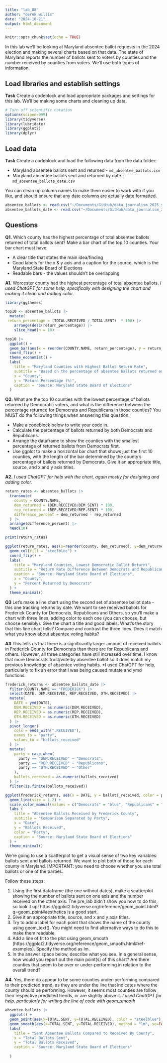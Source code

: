 ```yaml
---
title: "lab_08"
author: "derek willis"
date: "2024-10-21"
output: html_document
---
```


```r
knitr::opts_chunk$set(echo = TRUE)
```

In this lab we'll be looking at Maryland absentee ballot requests in the 2024 election and making several charts based on that data. The state of Maryland reports the number of ballots sent to voters by counties and the number received by counties from voters. We'll use both types of information.

## Load libraries and establish settings

**Task** Create a codeblock and load appropriate packages and settings for this lab. We'll be making some charts and cleaning up data.

```r
# Turn off scientific notation
options(scipen=999)
library(tidyverse)
library(lubridate)
library(ggplot2)
library(dplyr)
```

## Load data

**Task** Create a codeblock and load the following data from the data folder:

-   Maryland absentee ballots sent and returned - `md_absentee_ballots.csv`
-   Maryland absentee ballots sent and returned by date - `md_absentee_ballots_date.csv`

You can clean up column names to make them easier to work with if you like, and should ensure that any date columns are actually date formatted.

```r
absentee_ballots <- read.csv("~/Documents/GitHub/data_journalism_2025_spring/labs/lab_08/data/md_absentee_ballots.csv")
absentee_ballots_date <- read.csv("~/Documents/GitHub/data_journalism_2025_spring/labs/lab_08/data/md_absentee_ballots_date.csv")
```

## Questions

**Q1.** Which county has the highest percentage of total absentee ballots returned of total ballots sent? Make a bar chart of the top 10 counties. Your bar chart must have:

-   A clear title that states the main idea/finding
-   Good labels for the x & y axis and a caption for the source, which is the Maryland State Board of Elections
-   Readable bars - the values shouldn't be overlapping

**A1.** Worcester county had the highest percentage of total absentee ballots. *I used ChatGPT for some help, specifically with designing the chart and making it clean and adding color.* 

```r
library(ggthemes)
```

```r
top10 <- absentee_ballots |>
  mutate(
 return_percentage = (TOTAL.RECEIVED / TOTAL.SENT)  * 100) |>
    arrange(desc(return_percentage)) |>
    slice_head(n = 10)

top10 |>
  ggplot() +
  geom_bar(aes(x = reorder(COUNTY.NAME, return_percentage), y = return_percentage), stat = "identity", fill = "steelblue") +
  coord_flip() +
  theme_economist() +
  labs(
    title = "Maryland Counties with Highest Ballot Return Rate",
    subtitle = "Based on the percentage of absentee ballots returned out of those sent",
    x = "County",
    y = "Return Percentage (%)",
    caption = "Source: Maryland State Board of Elections"
  )

```

**Q2.** What are the top 10 counties with the lowest percentage of ballots returned by Democratic voters, and what is the difference between the percentage returned for Democrats and Republicans in those counties? You MUST do the following things when answering this question:

-   Make a codeblock below to write your code in.
-   Calculate the percentage of ballots returned by both Democrats and Republicans.
-   Arrange the dataframe to show the counties with the smallest percentage of returned ballots from Democrats first.
-   Use ggplot to make a horizontal bar chart that shows just the first 10 counties, with the length of the bar determined by the county's percentage of ballots returned by Democrats. Give it an appropriate title, source, and x and y axis titles.

**A2.** *I used ChatGPT for help with the chart, again mostly for designing and adding color.*

```r
return_rates <- absentee_ballots |>
  transmute(
    county = COUNTY.NAME,
    dem_returned = (DEM.RECEIVED/DEM_SENT) * 100,
    rep_returned = (REP.RECEIVED/REP.SENT) * 100,
    difference_percent = dem_returned - rep_returned
  ) |>
  arrange(difference_percent) |>
  head(10)

print(return_rates)

ggplot(return_rates, aes(x=reorder(county, dem_returned), y=dem_returned)) + 
  geom_col(fill = "steelblue") +
  coord_flip() +
  labs(
    title = "Maryland Counties, Lowest Democratic Ballot Returns",
    subtitle = "Return Rate Difference Between Democrats and Republicans",
    caption = "Source: Maryland State Board of Elections",
    x = "County",
    y = "Percent Returned by Democrats"
  ) +
  theme_minimal()
```
**Q3** Let's make a line chart using the second set of absentee ballot data - this one tracking returns by date. We want to see received ballots for Frederick County for Democrats, Republicans and Others, so you'll make a chart with three lines, adding color to each one (you can choose, but choose sensibly). Give the chart a title and good labels. What's the story that this line chart tells? Compare and contrast the three lines. Does it match what you know about absentee voting habits?

**A3** This tells us that there is a significantly larger amount of received ballots in Frederick County for Democrats than there are for Republicans and others. However, all three categories have still increased over time. I know that more Democrats trust/vote by absentee ballot so it does match my previous knowledge of absentee voting habits. *I used ChatGPT for help, particularly to fix an error that I was being caused mutate and ymd functions.

```r
frederick_returns <- absentee_ballots_date |>
  filter(COUNTY.NAME == "FREDERICK") |>
  select(DATE, DEM.RECEIVED, REP.RECEIVED, OTH.RECEIVED) |>
  mutate(
    DATE = ymd(DATE),
    DEM.RECEIVED = as.numeric(DEM.RECEIVED),
    REP.RECEIVED = as.numeric(REP.RECEIVED),
    OTH.RECEIVED = as.numeric(OTH.RECEIVED)
  ) |>
  pivot_longer(
    cols = ends_with(".RECEIVED"),
    names_to = "party",
    values_to = "ballots_received"
  ) |>
  mutate(
    party = case_when(
      party == "DEM.RECEIVED" ~ "Democrats",
      party == "REP.RECEIVED" ~ "Republicans",
      party == "OTH.RECEIVED" ~ "Other"
    ),
    ballots_received = as.numeric(ballots_received)
  ) |>
  filter(is.finite(ballots_received))

ggplot(frederick_returns, aes(x = DATE, y = ballots_received, color = party)) +
  geom_line(size = 1.2) +
  scale_color_manual(values = c("Democrats" = "blue", "Republicans" = "red", "Other" = "purple")) +
  labs (
    title = "Absentee Ballots Received by Frederick County",
    subtitle = "Comparison Separated by Party",
    x = "Date",
    y = "Ballots Received",
    color = "Party",
    caption = "Source: Maryland State Board of Elections"
  ) + 
  theme_minimal()
```


We're going to use a scatterplot to get a visual sense of two key variables: ballots sent and ballots returned. We want to plot both of those for each county in Maryland. IMPORTANT: you need to choose whether you use total ballots or one of the parties.

Follow these steps:

1. Using the first dataframe (the one without dates), make a scatterplot showing the number of ballots sent on one axis and the number received on the other axis. The pre_lab didn't show you how to do this, so look it up! https://ggplot2.tidyverse.org/reference/geom_point.html?q=geom_point#aesthetics is a good start.
2. Give it an appropriate title, source, and x and y axis titles.
3. Try to add a label for each point that shows the name of the county using geom_text(). You might need to find alternative ways to do this to make them readable.
4. Add a line of fit to the plot using geom_smooth (https://ggplot2.tidyverse.org/reference/geom_smooth.html#ref-examples). Specify the method as lm.
5. In the answer space below, describe what you see. In a general sense, how would you report out the main point(s) of this chart? Are there counties that seem to be over or under-performing in relation to the overall trend?

**A4.** Yes, there do appear to be some counties under-performing compared to their predicted trend, as they are under the line that indicates where the county should be performing. However, it seems most counties are follow their respective predicted trends, or are slightly above it. *I used ChatGPT for help, particularly for writing the line of code with geom_smooth*

```r
absentee_ballots |>
  ggplot() +
  geom_point(aes(x=TOTAL.SENT, y=TOTAL.RECEIVED), color = "steelblue") +
  geom_smooth(aes(x=TOTAL.SENT, y=TOTAL.RECEIVED), method = "lm", se=FALSE, color="steelblue", linetype="dashed") +
  labs(
    title = "Sent Absentee Ballots Compared to Received By County",
    x = "Total Ballots Sent",
    y = "Total Ballots Received",
    caption = "Source: Maryland State Board of Elections"
    
  )
  
  
```
